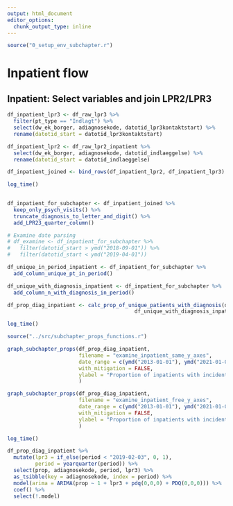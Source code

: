 ```yaml
---
output: html_document
editor_options: 
  chunk_output_type: inline
---
```

```r
source("0_setup_env_subchapter.r")
```

# Inpatient flow
## Inpatient: Select variables and join LPR2/LPR3 
```r
df_inpatient_lpr3 <- df_raw_lpr3 %>%
  filter(pt_type == "Indlagt") %>% 
  select(dw_ek_borger, adiagnosekode, datotid_lpr3kontaktstart) %>% 
  rename(datotid_start = datotid_lpr3kontaktstart)

df_inpatient_lpr2 <- df_raw_lpr2_inpatient %>% 
  select(dw_ek_borger, adiagnosekode, datotid_indlaeggelse) %>% 
  rename(datotid_start = datotid_indlaeggelse)

df_inpatient_joined <- bind_rows(df_inpatient_lpr2, df_inpatient_lpr3)

log_time()
  
```

```r
df_inpatient_for_subchapter <- df_inpatient_joined %>% 
  keep_only_psych_visits() %>% 
  truncate_diagnosis_to_letter_and_digit() %>% 
  add_LPR23_quarter_column()

# Examine date parsing
# df_examine <- df_inpatient_for_subchapter %>% 
#   filter(datotid_start > ymd("2018-09-01")) %>% 
#   filter(datotid_start < ymd("2019-04-01"))

df_unique_in_period_inpatient <- df_inpatient_for_subchapter %>% 
  add_column_unique_pt_in_period()

df_unique_with_diagnosis_inpatient <- df_inpatient_for_subchapter %>% 
  add_column_n_with_diagnosis_in_period()

df_prop_diag_inpatient <- calc_prop_of_unique_patients_with_diagnosis(df_unique_in_period_inpatient, 
                                         df_unique_with_diagnosis_inpatient)

log_time()
```

```r
source("../src/subchapter_props_functions.r")

graph_subchapter_props(df_prop_diag_inpatient,
                       filename = "examine_inpatient_same_y_axes",
                       date_range = c(ymd("2013-01-01"), ymd("2021-01-01")),
                       with_mitigation = FALSE,
                       ylabel = "Proportion of inpatients with incident main diagnosis from chapter"
                       )

graph_subchapter_props(df_prop_diag_inpatient,
                       filename = "examine_inpatient_free_y_axes",
                       date_range = c(ymd("2013-01-01"), ymd("2021-01-01")),
                       with_mitigation = FALSE,
                       ylabel = "Proportion of inpatients with incident main diagnosis from chapter"
                       )

log_time()
```

```r
df_prop_diag_inpatient %>% 
  mutate(lpr3 = if_else(period < "2019-02-03", 0, 1),
         period = yearquarter(period)) %>% 
  select(prop, adiagnosekode, period, lpr3) %>% 
  as_tsibble(key = adiagnosekode, index = period) %>% 
  model(arima = ARIMA(prop ~ 1 + lpr3 + pdq(0,0,0) + PDQ(0,0,0))) %>% 
  coef() %>% 
  select(!.model)

```